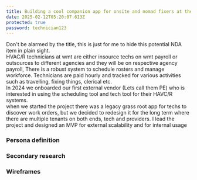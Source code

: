 ```yaml
---
title: Building a cool companion app for onsite and nomad fixers at the retail titan
date: 2025-02-12T05:20:07.613Z
protected: true
password: technician123
---
```


Don't be alarmed by the title, this is just for me to hide this potential NDA item in plain sight. \
HVAC/R technicians at wmt are either insource techs on wmt payroll or outsources to different agencies and they will be on respective agency payroll, There is a robust system to schedule rosters and manage workforce. Technicians are paid hourly and tracked for various activities such as travelling, fixing things, clerical etc. \
In 2024 we onboarded our first external vendor (Lets call them PE) who is interested in using the scheduling tool and tech tool for their HAVC/R systems. \
when we started the project there was a legacy grass root app for techs to discover work orders, but we decided to redesign it for the long term where there are multiple tenants on both ends, tech and providers. I lead the project and designed an MVP for external scalability and for internal usage

### &#x20;Persona definition

### &#x20;Secondary research

### Wireframes
